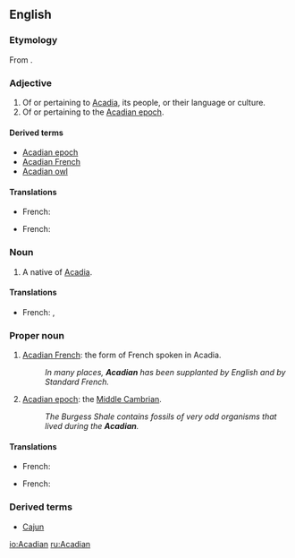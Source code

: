 ==English==

===Etymology===
From {{suffix|Acadia|an}}.

===Adjective===
{{en-adj}}

# Of or pertaining to [[Acadia]], its people, or their language or culture.
# Of or pertaining to the [[Acadian epoch]].

====Derived terms====
* [[Acadian epoch]]
* [[Acadian French]]
* [[Acadian owl]]

====Translations====
{{trans-top|Of or pertaining to Acadia}}
* French: {{t|fr|acadien}}
{{trans-mid}}
{{trans-bottom}}
{{trans-top|Of or pertaining to the Acadian epoch}}
* French: {{t|fr|acadien}}
{{trans-mid}}
{{trans-bottom}}

===Noun===
{{en-noun}}

# A native of [[Acadia]].

====Translations====
{{trans-top|Of or pertaining to Acadia}}
* French: {{t|fr|Acadien|m}}, {{t|fr|Acadienne|f}}
{{trans-mid}}
{{trans-bottom}}

===Proper noun===
{{en-proper noun}}

# {{rare}} [[Acadian French]]: the form of French spoken in Acadia.
#: ''In many places, '''Acadian''' has been supplanted by English and by Standard French.''
# {{rare}} [[Acadian epoch]]: the [[Middle Cambrian]].
#: ''The Burgess Shale contains fossils of very odd organisms that lived during the '''Acadian'''.''

====Translations====
{{trans-top|Acadian French}}
* French: {{t|fr|Acadien|m}}
{{trans-mid}}
{{trans-bottom}}
{{trans-top|Acadian epoch}}
* French: {{t|fr|Acadien|m}}
{{trans-mid}}
{{trans-bottom}}

===Derived terms===
* [[Cajun]]

[[io:Acadian]]
[[ru:Acadian]]